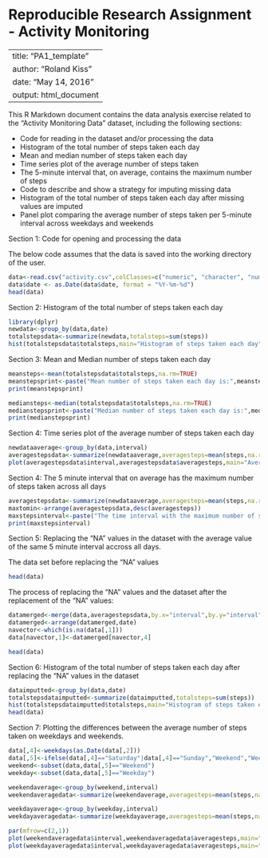 Reproducible Research Assignment - Activity Monitoring
===

---
title: "PA1_template"
author: "Roland Kiss"
date: "May 14, 2016"
output: html_document
---

This R Markdown document contains the data analysis exercise related to the "Activity Monitoring Data" dataset, including the following sections:

- Code for reading in the dataset and/or processing the data
- Histogram of the total number of steps taken each day
- Mean and median number of steps taken each day
- Time series plot of the average number of steps taken
- The 5-minute interval that, on average, contains the maximum number of steps
- Code to describe and show a strategy for imputing missing data
- Histogram of the total number of steps taken each day after missing values are imputed
- Panel plot comparing the average number of steps taken per 5-minute interval across weekdays and weekends


Section 1: Code for opening and processing the data

The below code assumes that the data is saved into the working directory of the user.

```r
data<-read.csv("activity.csv",colClasses=c("numeric", "character", "numeric"))
data$date <- as.Date(data$date, format = "%Y-%m-%d")
head(data)


```


Section 2: Histogram of the total number of steps taken each day

```r
library(dplyr)
newdata<-group_by(data,date)
totalstepsdata<-summarize(newdata,totalsteps=sum(steps))
hist(totalstepsdata$totalsteps,main="Histogram of steps taken each day",xlab="Total steps taken per day")
```


Section 3: Mean and Median number of steps taken each day

```r
meansteps<-mean(totalstepsdata$totalsteps,na.rm=TRUE)
meanstepsprint<-paste("Mean number of steps taken each day is:",meansteps)
print(meanstepsprint)
```


```r
mediansteps<-median(totalstepsdata$totalsteps,na.rm=TRUE)
medianstepsprint<-paste("Median number of steps taken each day is:",mediansteps)
print(medianstepsprint)
```


Section 4: Time series plot of the average number of steps taken each day

```r
newdataaverage<-group_by(data,interval)
averagestepsdata<-summarize(newdataaverage,averagesteps=mean(steps,na.rm=TRUE))
plot(averagestepsdata$interval,averagestepsdata$averagesteps,main="Average number of steps per interval",xlab="5 min. intervals",ylab="Average number of steps",type="l")

```


Section 4: The 5 minute interval that on average has the maximum number of steps taken across all days

```r
averagestepsdata<-summarize(newdataaverage,averagesteps=mean(steps,na.rm=TRUE))
maxtomin<-arrange(averagestepsdata,desc(averagesteps))
maxstepsinterval<-paste("The time interval with the maximum number of steps taken each day is:",substr(maxtomin[1,1],1,nchar(maxtomin[1,1])-2),":",substr(maxtomin[1,1],nchar(maxtomin[1,1])-1,nchar(maxtomin[1,1])))
print(maxstepsinterval)
```


Section 5: Replacing the "NA" values in the dataset with the average value of the same 5 minute interval accross all days.

The data set before replacing the "NA" values
```r
head(data)
```


The process of replacing the "NA" values and the dataset after the replacement of the "NA" values:
```r
datamerged<-merge(data,averagestepsdata,by.x="interval",by.y="interval",sort=FALSE)
datamerged<-arrange(datamerged,date)
navector<-which(is.na(data[,1]))
data[navector,1]<-datamerged[navector,4]

head(data)
```

Section 6: Histogram of the total number of steps taken each day after replacing the "NA" values in the dataset

```r
dataimputted<-group_by(data,date)
totalstepsdataimputted<-summarize(dataimputted,totalsteps=sum(steps))
hist(totalstepsdataimputted$totalsteps,main="Histogram of steps taken each day",xlab="Total steps taken per day")
head(data)
```


Section 7: Plotting the differences between the average number of steps taken on weekdays and weekends.

```r
data[,4]<-weekdays(as.Date(data[,2]))
data[,5]<-ifelse(data[,4]=="Saturday"|data[,4]=="Sunday","Weekend","Weekday")
weekend<-subset(data,data[,5]=="Weekend")
weekday<-subset(data,data[,5]=="Weekday")

weekendaverage<-group_by(weekend,interval)
weekendaveragedata<-summarize(weekendaverage,averagesteps=mean(steps,na.rm=TRUE))

weekdayaverage<-group_by(weekday,interval)
weekdayaveragedata<-summarize(weekdayaverage,averagesteps=mean(steps,na.rm=TRUE))

par(mfrow=c(2,1))
plot(weekendaveragedata$interval,weekendaveragedata$averagesteps,main="Average number of steps per interval - Weekend",xlab="5 min. intervals",ylab="Average number of steps",type="l")
plot(weekdayaveragedata$interval,weekdayaveragedata$averagesteps,main="Average number of steps per interval - Weekdays",xlab="5 min. intervals",ylab="Average number of steps",type="l")
```

